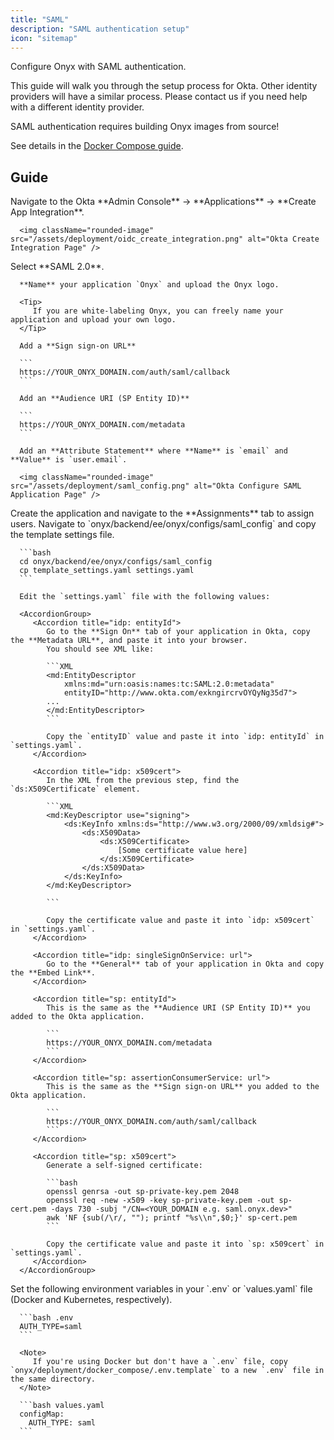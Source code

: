 ```yaml
---
title: "SAML"
description: "SAML authentication setup"
icon: "sitemap"
---
```


Configure Onyx with SAML authentication.

<EnterpriseEditionInfo />

This guide will walk you through the setup process for Okta. Other identity providers will have a similar process. 
Please contact us if you need help with a different identity provider.

<Warning>
   SAML authentication requires building Onyx images from source! 
   
   See details in the [Docker Compose guide](/deployment/getting_started/quickstart#launch-with-docker-compose). 
</Warning>

## Guide


<Steps>
   <Step title="Create Okta Application">
      Navigate to the Okta **Admin Console** → **Applications** → **Create App Integration**.

      <img className="rounded-image" src="/assets/deployment/oidc_create_integration.png" alt="Okta Create Integration Page" />
   </Step>

   <Step title="Configure Okta Application">
      Select **SAML 2.0**.

      **Name** your application `Onyx` and upload the Onyx logo.

      <Tip>
         If you are white-labeling Onyx, you can freely name your application and upload your own logo.
      </Tip>

      Add a **Sign sign-on URL**

      ```
      https://YOUR_ONYX_DOMAIN.com/auth/saml/callback
      ```

      Add an **Audience URI (SP Entity ID)**
      
      ```
      https://YOUR_ONYX_DOMAIN.com/metadata
      ```

      Add an **Attribute Statement** where **Name** is `email` and **Value** is `user.email`.
      
      <img className="rounded-image" src="/assets/deployment/saml_config.png" alt="Okta Configure SAML Application Page" />

   </Step>

   <Step title="Assign Users to Application">
      Create the application and navigate to the **Assignments** tab to assign users.

   </Step>

   <Step title="Configure Onyx for SAML">
      Navigate to `onyx/backend/ee/onyx/configs/saml_config` and copy the template settings file.
   
      ```bash
      cd onyx/backend/ee/onyx/configs/saml_config
      cp template_settings.yaml settings.yaml
      ```

      Edit the `settings.yaml` file with the following values:

      <AccordionGroup>
         <Accordion title="idp: entityId">
            Go to the **Sign On** tab of your application in Okta, copy the **Metadata URL**, and paste it into your browser.
            You should see XML like:

            ```XML
            <md:EntityDescriptor 
                xmlns:md="urn:oasis:names:tc:SAML:2.0:metadata" 
                entityID="http://www.okta.com/exkngircrvOYQyNg35d7">
            ...
            </md:EntityDescriptor>
            ```

            Copy the `entityID` value and paste it into `idp: entityId` in `settings.yaml`.
         </Accordion>

         <Accordion title="idp: x509cert">
            In the XML from the previous step, find the `ds:X509Certificate` element.

            ```XML
            <md:KeyDescriptor use="signing">
                <ds:KeyInfo xmlns:ds="http://www.w3.org/2000/09/xmldsig#">
                    <ds:X509Data>
                        <ds:X509Certificate>
                            [Some certificate value here]
                        </ds:X509Certificate>
                    </ds:X509Data>
                </ds:KeyInfo>
            </md:KeyDescriptor>

            ```

            Copy the certificate value and paste it into `idp: x509cert` in `settings.yaml`.
         </Accordion>

         <Accordion title="idp: singleSignOnService: url">
            Go to the **General** tab of your application in Okta and copy the **Embed Link**.
         </Accordion>

         <Accordion title="sp: entityId">
            This is the same as the **Audience URI (SP Entity ID)** you added to the Okta application.
            
            ```
            https://YOUR_ONYX_DOMAIN.com/metadata
            ```
         </Accordion>

         <Accordion title="sp: assertionConsumerService: url">
            This is the same as the **Sign sign-on URL** you added to the Okta application.

            ```
            https://YOUR_ONYX_DOMAIN.com/auth/saml/callback
            ```
         </Accordion>

         <Accordion title="sp: x509cert">
            Generate a self-signed certificate:

            ```bash
            openssl genrsa -out sp-private-key.pem 2048
            openssl req -new -x509 -key sp-private-key.pem -out sp-cert.pem -days 730 -subj "/CN=<YOUR_DOMAIN e.g. saml.onyx.dev>"
            awk 'NF {sub(/\r/, ""); printf "%s\\n",$0;}' sp-cert.pem
            ```

            Copy the certificate value and paste it into `sp: x509cert` in `settings.yaml`.
         </Accordion>
      </AccordionGroup>
   </Step>

   <Step title="Set Onyx Environment Variables">
      Set the following environment variables in your `.env` or `values.yaml` file (Docker and Kubernetes, respectively).

      ```bash .env
      AUTH_TYPE=saml
      ```

      <Note>
         If you're using Docker but don't have a `.env` file, copy `onyx/deployment/docker_compose/.env.template` to a new `.env` file in the same directory.
      </Note>

      ```bash values.yaml
      configMap:
        AUTH_TYPE: saml
      ```
   </Step>
</Steps>

